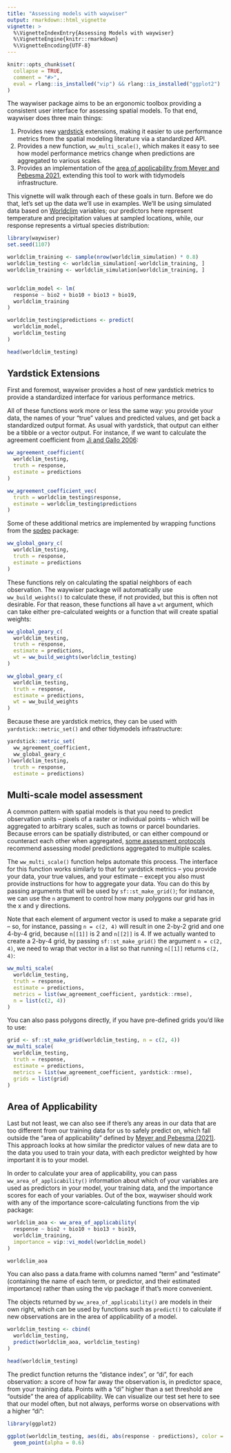 ```yaml
---
title: "Assessing models with waywiser"
output: rmarkdown::html_vignette
vignette: >
  %\VignetteIndexEntry{Assessing Models with waywiser}
  %\VignetteEngine{knitr::rmarkdown}
  %\VignetteEncoding{UTF-8}
---
```


```r
knitr::opts_chunk$set(
  collapse = TRUE,
  comment = "#>",
  eval = rlang::is_installed("vip") && rlang::is_installed("ggplot2")
)
```

The waywiser package aims to be an ergonomic toolbox providing a consistent user 
interface for assessing spatial models. To that end, waywiser does three main 
things:

1. Provides new [yardstick](https://yardstick.tidymodels.org/) extensions, 
   making it easier to use performance metrics from the spatial modeling 
   literature via a standardized API.
2. Provides a new function, `ww_multi_scale()`, which makes it easy to see how
   model performance metrics change when predictions are aggregated to various
   scales.
3. Provides an implementation of the 
   [area of applicability from Meyer and Pebesma 2021](https://doi.org/10.1111/2041-210X.13650),
   extending this tool to work with tidymodels infrastructure.

This vignette will walk through each of these goals in turn. Before we do that, 
let's set up the data we'll use in examples. We'll be using simulated data
based on [Worldclim](https://www.worldclim.org/) variables; our predictors here
represent temperature and precipitation values at sampled locations, while, 
our response represents a virtual species distribution:

```r
library(waywiser)
set.seed(1107)

worldclim_training <- sample(nrow(worldclim_simulation) * 0.8)
worldclim_testing <- worldclim_simulation[-worldclim_training, ]
worldclim_training <- worldclim_simulation[worldclim_training, ]


worldclim_model <- lm(
  response ~ bio2 + bio10 + bio13 + bio19,
  worldclim_training
)

worldclim_testing$predictions <- predict(
  worldclim_model,
  worldclim_testing
)

head(worldclim_testing)
```

## Yardstick Extensions

First and foremost, waywiser provides a host of new yardstick metrics to provide
a standardized interface for various performance metrics.

All of these functions work more or less the same way: you provide your data,
the names of your "true" values and predicted values, and get back a 
standardized output format. As usual with yardstick, that output can either be
a tibble or a vector output. For instance, if we want to calculate the agreement
coefficient from [Ji and Gallo 2006](https://doi.org/10.14358/PERS.72.7.823):

```r
ww_agreement_coefficient(
  worldclim_testing,
  truth = response,
  estimate = predictions
)

ww_agreement_coefficient_vec(
  truth = worldclim_testing$response,
  estimate = worldclim_testing$predictions
)
```

Some of these additional metrics are implemented by wrapping functions from the
[spdep](https://r-spatial.github.io/spdep/) package:

```r
ww_global_geary_c(
  worldclim_testing,
  truth = response,
  estimate = predictions
)
```

These functions rely on calculating the spatial neighbors of each observation.
The waywiser package will automatically use `ww_build_weights()` to calculate
these, if not provided, but this is often not desirable. For that reason, these
functions all have a `wt` argument, which can take either pre-calculated weights
or a function that will create spatial weights:

```r
ww_global_geary_c(
  worldclim_testing,
  truth = response,
  estimate = predictions,
  wt = ww_build_weights(worldclim_testing)
)

ww_global_geary_c(
  worldclim_testing,
  truth = response,
  estimate = predictions,
  wt = ww_build_weights
)
```

Because these are yardstick metrics, they can be used with 
`yardstick::metric_set()` and other tidymodels infrastructure:

```r
yardstick::metric_set(
  ww_agreement_coefficient,
  ww_global_geary_c
)(worldclim_testing,
  truth = response,
  estimate = predictions)
```

## Multi-scale model assessment

A common pattern with spatial models is that you need to predict observation
units -- pixels of a raster or individual points -- which will be aggregated to
arbitrary scales, such as towns or parcel boundaries. Because errors can be
spatially distributed, or can either compound or counteract each other when 
aggregated, [some assessment protocols](https://doi.org/10.1016/j.rse.2010.05.010)
recommend assessing model predictions aggregated to multiple scales.

The `ww_multi_scale()` function helps automate this process. The interface for
this function works similarly to that for yardstick metrics -- you provide your
data, your true values, and your estimate -- except you also must provide 
instructions for how to aggregate your data. You can do this by passing 
arguments that will be used by `sf::st_make_grid()`; for instance, we can use
the `n` argument to control how many polygons our grid has in the x and y 
directions. 

Note that each element of argument vector is used to make a separate grid --
so, for instance, passing `n = c(2, 4)` will result in one 2-by-2 grid and one
4-by-4 grid, because `n[[1]]` is 2 and `n[[2]]` is 4. If we actually wanted to
create a 2-by-4 grid, by passing `sf::st_make_grid()` the argument 
`n = c(2, 4)`,  we need to wrap that vector in a list so that running `n[[1]]`
returns `c(2, 4)`:

```r
ww_multi_scale(
  worldclim_testing,
  truth = response,
  estimate = predictions,
  metrics = list(ww_agreement_coefficient, yardstick::rmse),
  n = list(c(2, 4))
)
```

You can also pass polygons directly, if you have pre-defined grids you'd like 
to use:

```r
grid <- sf::st_make_grid(worldclim_testing, n = c(2, 4))
ww_multi_scale(
  worldclim_testing,
  truth = response,
  estimate = predictions,
  metrics = list(ww_agreement_coefficient, yardstick::rmse),
  grids = list(grid)
)
```

## Area of Applicability

Last but not least, we can also see if there's any areas in our data that are 
too different from our training data for us to safely predict on, which fall 
outside the "area of applicability" defined by 
[Meyer and Pebesma (2021)](https://doi.org/10.1111/2041-210X.13650). This 
approach looks at how similar the predictor values of new data are to the data
you used to train your data, with each predictor weighted by how important it is 
to your model. 

In order to calculate your area of applicability, you can pass 
`ww_area_of_applicability()` information about which of your variables are used
as predictors in your model, your training data, and the importance scores for
each of your variables. Out of the box, waywiser should work with any of the 
importance score-calculating functions from the vip package:

```r
worldclim_aoa <- ww_area_of_applicability(
  response ~ bio2 + bio10 + bio13 + bio19,
  worldclim_training,
  importance = vip::vi_model(worldclim_model)
)

worldclim_aoa
```

You can also pass a data.frame with columns named "term" and "estimate"
(containing the name of each term, or predictor, and their estimated importance)
rather than using the vip package if that's more convenient.

The objects returned by `ww_area_of_applicability()` are models in their own 
right, which can be used by functions such as `predict()` to calculate if new
observations are in the area of applicability of a model. 

```r
worldclim_testing <- cbind(
  worldclim_testing,
  predict(worldclim_aoa, worldclim_testing)
)

head(worldclim_testing)
```

The predict function returns the "distance index", or "di", for each 
observation: a score of how far away the observation is, in predictor space, 
from your training data. Points with a "di" higher than a set threshold are 
"outside" the area of applicability. We can visualize our test set here to see
that our model often, but not always, performs worse on observations with a 
higher "di":

```r
library(ggplot2)

ggplot(worldclim_testing, aes(di, abs(response - predictions), color = aoa)) +
  geom_point(alpha = 0.6)
```

